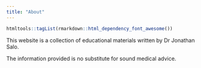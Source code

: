 ```yaml
---
title: "About"
---
```


```r
htmltools::tagList(rmarkdown::html_dependency_font_awesome())
```


This website is a collection of educational materials written by Dr Jonathan Salo.

The information provided is no substitute for sound medical advice.












